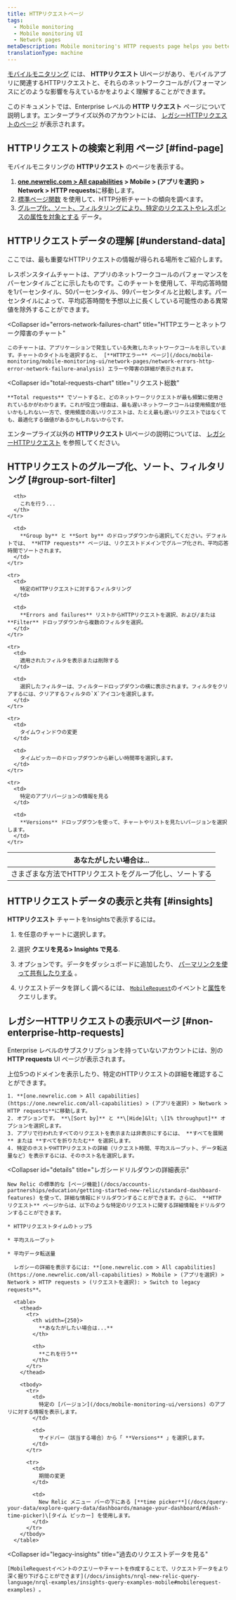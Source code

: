 ```yaml
---
title: HTTPリクエストページ
tags:
  - Mobile monitoring
  - Mobile monitoring UI
  - Network pages
metaDescription: Mobile monitoring's HTTP requests page helps you better understand your mobile app’s HTTP requests and how those network calls are affecting performance.
translationType: machine
---
```


[モバイルモニタリング](/docs/mobile-monitoring) には、 **HTTPリクエスト** UIページがあり、モバイルアプリに関連するHTTPリクエストと、それらのネットワークコールがパフォーマンスにどのような影響を与えているかをよりよく理解することができます。

このドキュメントでは、Enterprise レベルの **HTTP リクエスト** ページについて説明します。エンタープライズ以外のアカウントには、 [レガシーHTTPリクエストのページ](#non-enterprise-http-requests) が表示されます。

## HTTPリクエストの検索と利用 ページ [#find-page]

モバイルモニタリングの **HTTPリクエスト** のページを表示する。

1. **[one.newrelic.com > All capabilities](https://one.newrelic.com/all-capabilities) > Mobile > (アプリを選択) > Network > HTTP requests**に移動します。
2. [標準ページ関数](/docs/data-analysis/user-interface-functions/view-your-data/standard-page-functions) を使用して、HTTP分析チャートの傾向を調べます。
3. [グループ化、ソート、フィルタリングにより、特定のリクエストやレスポンスの属性を対象とする](#groups-sort-filter) データ。

## HTTPリクエストデータの理解 [#understand-data]

ここでは、最も重要なHTTPリクエストの情報が得られる場所をご紹介します。

<CollapserGroup>
  <Collapser
    id="response-time-chart"
    title="応答時間チャート"
  >
    レスポンスタイムチャートは、アプリのネットワークコールのパフォーマンスをパーセンタイルごとに示したものです。このチャートを使用して、平均応答時間を1パーセンタイル、50パーセンタイル、99パーセンタイルと比較します。パーセンタイルによって、平均応答時間を予想以上に長くしている可能性のある異常値を除外することができます。
  </Collapser>

  <Collapser
    id="errors-network-failures-chart"
    title="HTTPエラーとネットワーク障害のチャート"
  >
    このチャートは、アプリケーションで発生している失敗したネットワークコールを示しています。チャートのタイトルを選択すると、 [**HTTPエラー** ページ](/docs/mobile-monitoring/mobile-monitoring-ui/network-pages/network-errors-http-error-network-failure-analysis) エラーや障害の詳細が表示されます。
  </Collapser>

  <Collapser
    id="total-requests-chart"
    title="リクエスト総数"
  >
    **Total requests** でソートすると、どのネットワークリクエストが最も頻繁に使用されているかがわかります。これが役立つ理由は、最も遅いネットワークコールは使用頻度が低いかもしれない一方で、使用頻度の高いリクエストは、たとえ最も遅いリクエストではなくても、最適化する価値があるかもしれないからです。
  </Collapser>
</CollapserGroup>

エンタープライズ以外の **HTTPリクエスト** UIページの説明については、 [レガシーHTTPリクエスト](#non-enterprise-http-requests) を参照してください。

## HTTPリクエストのグループ化、ソート、フィルタリング [#group-sort-filter]

<table>
  <thead>
    <tr>
      <th style={{ width: "300px" }}>
        あなたがしたい場合は...
      </th>

      <th>
        これを行う...
      </th>
    </tr>
  </thead>

  <tbody>
    <tr>
      <td>
        さまざまな方法でHTTPリクエストをグループ化し、ソートする
      </td>

      <td>
        **Group by** と **Sort by** のドロップダウンから選択してください。デフォルトでは、 **HTTP requests** ページは、リクエストドメインでグループ化され、平均応答時間でソートされます。
      </td>
    </tr>

    <tr>
      <td>
        特定のHTTPリクエストに対するフィルタリング
      </td>

      <td>
        **Errors and failures** リストからHTTPリクエストを選択、および/または **Filter** ドロップダウンから複数のフィルタを選択。
      </td>
    </tr>

    <tr>
      <td>
        適用されたフィルタを表示または削除する
      </td>

      <td>
        選択したフィルターは、フィルタードロップダウンの横に表示されます。フィルタをクリアするには、クリアするフィルタの`X`アイコンを選択します。
      </td>
    </tr>

    <tr>
      <td>
        タイムウィンドウの変更
      </td>

      <td>
        タイムピッカーのドロップダウンから新しい時間帯を選択します。
      </td>
    </tr>

    <tr>
      <td>
        特定のアプリバージョンの情報を見る
      </td>

      <td>
        **Versions** ドロップダウンを使って、チャートやリストを見たいバージョンを選択します。
      </td>
    </tr>
  </tbody>
</table>

## HTTPリクエストデータの表示と共有 [#insights]

**HTTPリクエスト** チャートをInsightsで表示するには。

1. <Icon name="fe-more-horizontal"/>

   を任意のチャートに選択します。

2. 選択 **クエリを見る> Insights で見る**.

3. オプションです。データをダッシュボードに追加したり、 [パーマリンクを使って共有したりする](/docs/data-analysis/user-interface-functions/share-your-data/permalink) 。

4. リクエストデータを詳しく調べるには、 [`MobileRequest`](/docs/insights/nrql-new-relic-query-language/nrql-query-examples/insights-query-examples-new-relic-mobile#mobilerequest-examples)のイベントと[属性](/docs/insights/insights-data-sources/default-data/mobile-events-attributes#mobilerequest-attributes)をクエリします。

## レガシーHTTPリクエストの表示UIページ [#non-enterprise-http-requests]

Enterprise レベルのサブスクリプションを持っていないアカウントには、別の **HTTP requests** UI ページが表示されます。

<CollapserGroup>
  <Collapser
    id="non-enterprise"
    title="レガシーHTTPリクエストのUI表示"
  >
    上位5つのドメインを表示したり、特定のHTTPリクエストの詳細を確認することができます。

    1. **[one.newrelic.com > All capabilities](https://one.newrelic.com/all-capabilities) > (アプリを選択) > Network > HTTP requests**に移動します。
    2. オプションです。 **\[Sort by]** と **\[Hide]&lt; \[1% throughput]** オプションを選択します。
    3. アプリで行われたすべてのリクエストを表示または非表示にするには、 **すべてを展開** または **すべてを折りたたむ** を選択します。
    4. 特定のホストやHTTPリクエストの詳細（リクエスト時間、平均スループット、データ転送量など）を表示するには、そのホスト名を選択します。
  </Collapser>

  <Collapser
    id="details"
    title="レガシードリルダウンの詳細表示"
  >
    New Relic の標準的な [ページ機能](/docs/accounts-partnerships/education/getting-started-new-relic/standard-dashboard-features) を使って、詳細な情報にドリルダウンすることができます。さらに、 **HTTP リクエスト** ページからは、以下のような特定のリクエストに関する詳細情報をドリルダウンすることができます。

    * HTTPリクエストタイムのトップ5

    * 平均スループット

    * 平均データ転送量

      レガシーの詳細を表示するには: **[one.newrelic.com > All capabilities](https://one.newrelic.com/all-capabilities) > Mobile > (アプリを選択) > Network > HTTP requests > (リクエストを選択): > Switch to legacy requests**。

      <table>
        <thead>
          <tr>
            <th width={250}>
              **あなたがしたい場合は...**
            </th>

            <th>
              **これを行う**
            </th>
          </tr>
        </thead>

        <tbody>
          <tr>
            <td>
              特定の [バージョン](/docs/mobile-monitoring-ui/versions) のアプリに対する情報を表示します。
            </td>

            <td>
              サイドバー（該当する場合）から「 **Versions** 」を選択します。
            </td>
          </tr>

          <tr>
            <td>
              期間の変更
            </td>

            <td>
              New Relic メニュー バーの下にある [**time picker**](/docs/query-your-data/explore-query-data/dashboards/manage-your-dashboard/#dash-time-picker)\[タイム ピッカー] を使用します。
            </td>
          </tr>
        </tbody>
      </table>
  </Collapser>

  <Collapser
    id="legacy-insights"
    title="過去のリクエストデータを見る"
  >
    [MobileRequestイベントのクエリーやチャートを作成することで、リクエストデータをより深く掘り下げることができます](/docs/insights/nrql-new-relic-query-language/nrql-examples/insights-query-examples-mobile#mobilerequest-examples) 。
  </Collapser>
</CollapserGroup>